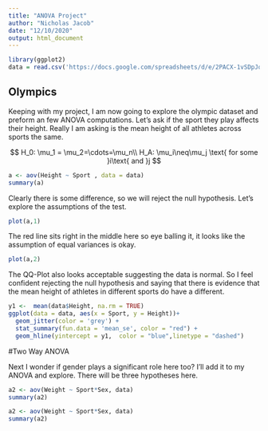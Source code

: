 ```yaml
---
title: "ANOVA Project"
author: "Nicholas Jacob"
date: "12/10/2020"
output: html_document
---
```



```r
library(ggplot2)
data = read.csv('https://docs.google.com/spreadsheets/d/e/2PACX-1vSDpJqmVSks0f4vLzzcmcTfPJ8TSu4ziCNpTFy_fIY6LibZksRXzCfJYXj9qZd4NiofejxoYSkmLMwu/pub?output=csv')
```

## Olympics

Keeping with my project, I am now going to explore the olympic dataset and preform an few ANOVA computations.  Let's ask if the sport they play affects their height.  Really I am asking is the mean height of all athletes across sports the same.

$$
H_0: \mu_1 = \mu_2=\cdots=\mu_n\\
H_A: \mu_i\neq\mu_j \text{ for some }i\text{ and }j
$$

```r
a <- aov(Height ~ Sport , data = data)
summary(a)
```
Clearly there is some difference, so we will reject the null hypothesis.  Let's explore the assumptions of the test.
```r
plot(a,1)
```
The red line sits right in the middle here so eye balling it, it looks like the assumption of equal variances is okay.
```r
plot(a,2)
```

The QQ-Plot also looks acceptable suggesting the data is normal.  So I feel confident rejecting the null hypothesis and saying that there is evidence that the mean height of athletes in different sports do have a different.

```r
y1 <-  mean(data$Height, na.rm = TRUE)
ggplot(data = data, aes(x = Sport, y = Height))+
  geom_jitter(color = 'grey') +
  stat_summary(fun.data = 'mean_se', color = "red") +
  geom_hline(yintercept = y1,  color = "blue",linetype = "dashed")
```

#Two Way ANOVA

Next I wonder if gender plays a significant role here too?  I'll add it to my ANOVA and explore.  There will be three hypotheses here.
```r
a2 <- aov(Weight ~ Sport*Sex, data)
summary(a2)
```

```r
a2 <- aov(Weight ~ Sport*Sex, data)
summary(a2)
```
